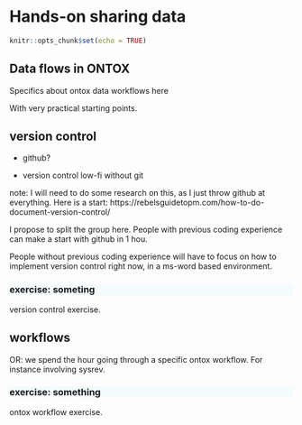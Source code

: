 # Hands-on sharing data

```r
knitr::opts_chunk$set(echo = TRUE)
```

<style>
.blauw {
  background-color: #f3fbfe;
}
</style>

## Data flows in ONTOX

Specifics about ontox data workflows here

With very practical starting points.

## version control

 - github?
 
 - version control low-fi without git

note: I will need to do some research on this, as I just throw github at everything. Here is a start:
https://rebelsguidetopm.com/how-to-do-document-version-control/

I propose to split the group here. People with previous coding experience can make a start with github in 1 hou.

People without previous coding experience will have to focus on how to implement version control right now, in a ms-word based environment.

### exercise: someting {.blauw}

version control exercise.


## workflows

OR: we spend the hour going through a specific ontox workflow. For instance involving sysrev.

### exercise: something {.blauw}

ontox workflow exercise.
